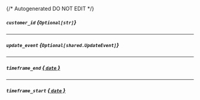 {/* Autogenerated DO NOT EDIT  */}

##### `customer_id` *{`Optional[str]`}*

---
##### `update_event` *{`Optional[shared.UpdateEvent]`}*
<Collapsible openLabel={Labels.showProperties} closeLabel={Labels.hideProperties}>
    <UpdateEvent/>
</Collapsible>

---
##### `timeframe_end` [*{ `date` }*](https://docs.python.org/3/library/datetime.html#date-objects)

---
##### `timeframe_start` [*{ `date` }*](https://docs.python.org/3/library/datetime.html#date-objects)


